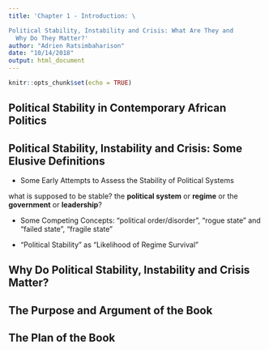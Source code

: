 ```yaml
---
title: 'Chapter 1 - Introduction: \ 

Political Stability, Instability and Crisis: What Are They and
  Why Do They Matter?'
author: "Adrien Ratsimbaharison"
date: "10/14/2018"
output: html_document
---
```


```r
knitr::opts_chunk$set(echo = TRUE)
```
## Political Stability in Contemporary African Politics




## Political Stability, Instability and Crisis: Some Elusive Definitions

- Some Early Attempts to Assess the Stability of Political Systems

what is supposed to be stable? the **political system** or **regime** or the **government** or **leadership**?



- Some Competing Concepts: "political order/disorder", "rogue state" and "failed state", "fragile state"



- "Political Stability" as "Likelihood of Regime Survival"



## Why Do Political Stability, Instability and Crisis Matter?



## The Purpose and Argument of the Book



## The Plan of the Book



